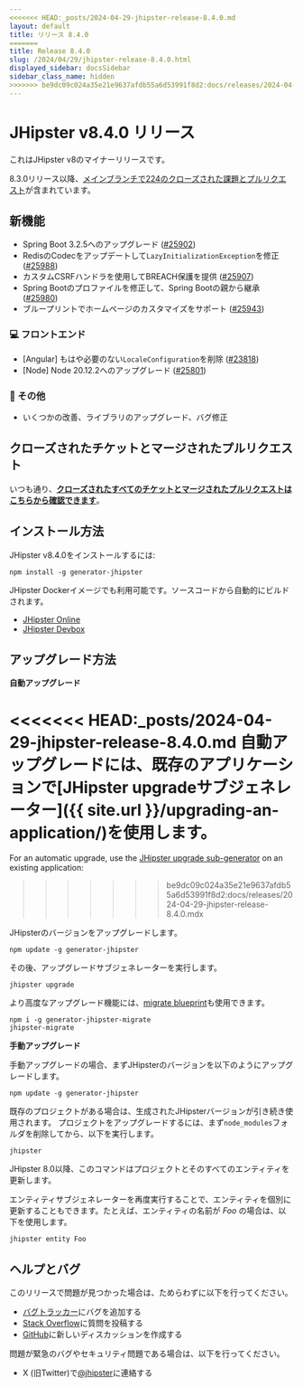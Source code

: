 ```yaml
---
<<<<<<< HEAD:_posts/2024-04-29-jhipster-release-8.4.0.md
layout: default
title: リリース 8.4.0
=======
title: Release 8.4.0
slug: /2024/04/29/jhipster-release-8.4.0.html
displayed_sidebar: docsSidebar
sidebar_class_name: hidden
>>>>>>> be9dc09c024a35e21e9637afdb55a6d53991f8d2:docs/releases/2024-04-29-jhipster-release-8.4.0.mdx
---
```


# JHipster v8.4.0 リリース

これはJHipster v8のマイナーリリースです。

8.3.0リリース以降、[メインブランチで224のクローズされた課題とプルリクエスト](https://github.com/jhipster/generator-jhipster/issues?q=is:closed+milestone:8.4.0)が含まれています。

## 新機能

- Spring Boot 3.2.5へのアップグレード ([#25902](https://github.com/jhipster/generator-jhipster/pull/25902))
- RedisのCodecをアップデートして`LazyInitializationException`を修正 ([#25988](https://github.com/jhipster/generator-jhipster/pull/25988))
- カスタムCSRFハンドラを使用してBREACH保護を提供 ([#25907](https://github.com/jhipster/generator-jhipster/pull/25907))
- Spring Bootのプロファイルを修正して、Spring Bootの親から継承 ([#25980](https://github.com/jhipster/generator-jhipster/pull/25980))
- ブループリントでホームページのカスタマイズをサポート ([#25943](https://github.com/jhipster/generator-jhipster/pull/25943))

### :computer: フロントエンド

- [Angular] もはや必要のない`LocaleConfiguration`を削除 ([#23818](https://github.com/jhipster/generator-jhipster/pull/23818))
- [Node] Node 20.12.2へのアップグレード ([#25801](https://github.com/jhipster/generator-jhipster/pull/25801))

### :scroll: その他

- いくつかの改善、ライブラリのアップグレード、バグ修正

## クローズされたチケットとマージされたプルリクエスト

いつも通り、**[クローズされたすべてのチケットとマージされたプルリクエストはこちらから確認できます](https://github.com/jhipster/generator-jhipster/issues?q=is:closed+milestone:8.4.0)**。

## インストール方法

JHipster v8.4.0をインストールするには:

    npm install -g generator-jhipster

JHipster Dockerイメージでも利用可能です。ソースコードから自動的にビルドされます。

- [JHipster Online](https://start.jhipster.tech)
- [JHipster Devbox](https://github.com/jhipster/jhipster-devbox)

## アップグレード方法

**自動アップグレード**

<<<<<<< HEAD:_posts/2024-04-29-jhipster-release-8.4.0.md
自動アップグレードには、既存のアプリケーションで[JHipster upgradeサブジェネレーター]({{ site.url }}/upgrading-an-application/)を使用します。
=======
For an automatic upgrade, use the [JHipster upgrade sub-generator](/upgrading-an-application/) on an existing application:
>>>>>>> be9dc09c024a35e21e9637afdb55a6d53991f8d2:docs/releases/2024-04-29-jhipster-release-8.4.0.mdx

JHipsterのバージョンをアップグレードします。

```
npm update -g generator-jhipster
```

その後、アップグレードサブジェネレーターを実行します。

```
jhipster upgrade
```

より高度なアップグレード機能には、[migrate blueprint](https://github.com/jhipster/generator-jhipster-migrate)も使用できます。

```
npm i -g generator-jhipster-migrate
jhipster-migrate
```

**手動アップグレード**

手動アップグレードの場合、まずJHipsterのバージョンを以下のようにアップグレードします。

```
npm update -g generator-jhipster
```

既存のプロジェクトがある場合は、生成されたJHipsterバージョンが引き続き使用されます。
プロジェクトをアップグレードするには、まず`node_modules`フォルダを削除してから、以下を実行します。

```
jhipster
```

JHipster 8.0以降、このコマンドはプロジェクトとそのすべてのエンティティを更新します。

エンティティサブジェネレーターを再度実行することで、エンティティを個別に更新することもできます。たとえば、エンティティの名前が _Foo_ の場合は、以下を使用します。

```
jhipster entity Foo
```

## ヘルプとバグ

このリリースで問題が見つかった場合は、ためらわずに以下を行ってください。

- [バグトラッカー](https://github.com/jhipster/generator-jhipster/issues?state=open)にバグを追加する
- [Stack Overflow](http://stackoverflow.com/tags/jhipster/info)に質問を投稿する
- [GitHub](https://gitub.com/jhipster/generator-jhipster/discussions)に新しいディスカッションを作成する

問題が緊急のバグやセキュリティ問題である場合は、以下を行ってください。

- X (旧Twitter)で[@jhipster](https://twitter.com/jhipster)に連絡する
